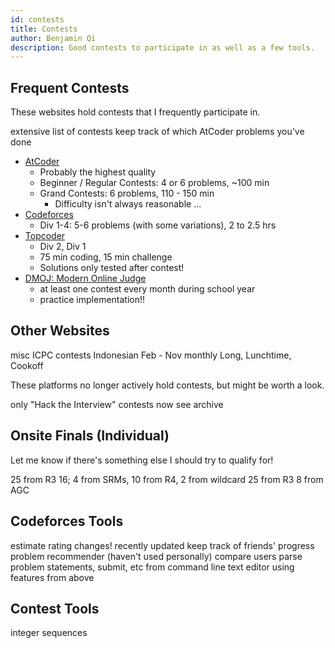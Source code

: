 ```yaml
---
id: contests
title: Contests
author: Benjamin Qi
description: Good contests to participate in as well as a few tools.
---
```


<!-- Make sure to [upsolve](https://en.wiktionary.org/wiki/upsolve) after the contest ends! -->

## Frequent Contests

These websites hold contests that I frequently participate in.

<Resources>
	<Resource
		source="CLIST"
		title="My Profile"
		url="https://clist.by/coder/bqi343/"
		starred
	>
		extensive list of contests
	</Resource>
	<Resource
		source="kenkoooo"
		title="AtCoder Visualizer"
		url="https://kenkoooo.com/atcoder/#/table/Benq"
		starred
	>
		keep track of which AtCoder problems you've done
	</Resource>
</Resources>

- [AtCoder](https://beta.atcoder.jp/contests/archive)
  - Probably the highest quality
  - Beginner / Regular Contests: 4 or 6 problems, ~100 min
  - Grand Contests: 6 problems, 110 - 150 min
    - Difficulty isn't always reasonable ...
- [Codeforces](http://codeforces.com/problemset)
  - Div 1-4: 5-6 problems (with some variations), 2 to 2.5 hrs
- [Topcoder](https://www.topcoder.com/my-dashboard/)
  - Div 2, Div 1
  - 75 min coding, 15 min challenge
  - Solutions only tested after contest!
- [DMOJ: Modern Online Judge](http://dmoj.ca/)
  - at least one contest every month during school year
  - practice implementation!!

<!-- Archive
    - problem quality, difficulty ratings are ok but not always great -->

## Other Websites

<Resources>
	<Resource title="Kattis" url="https://open.kattis.com/">
		misc ICPC contests
	</Resource>
	<Resource title="TOKI" url="https://tlx.toki.id/">
		Indonesian
	</Resource>
	<Resource
		title="Google Kickstart"
		url="https://codingcompetitions.withgoogle.com/kickstart"
	>
		Feb - Nov
	</Resource>
	<Resource title="CodeChef" url="http://codechef.com/">
		monthly Long, Lunchtime, Cookoff
	</Resource>
</Resources>

<!-- <Resource title="HackerEarth" url="http://hackerearth.com/">
	Monthly "Easy" - quality is not always good
</Resource> -->

These platforms no longer actively hold contests, but might be worth a look.

<Resources>
	<Resource title="HackerRank" url="https://www.hackerrank.com/dashboard">
		only "Hack the Interview" contests now
	</Resource>
	<Resource title="CSAcademy" url="https://csacademy.com/contest/archive/">
		see archive
	</Resource>
</Resources>

## Onsite Finals (Individual)

Let me know if there's something else I should try to qualify for!

<Resources>
	<Resource
		source="Google"
		title="Code Jam"
		url="https://codingcompetitions.withgoogle.com/codejam/"
	>
		25 from R3
	</Resource>
	<Resource
		source="TopCoder"
		title="Open"
		url="https://tco20.topcoder.com/competition-overview/algorithm/algorithm-ways"
	>
		16; 4 from SRMs, 10 from R4, 2 from wildcard
	</Resource>
	<Resource
		source="Facebook"
		title="Hacker Cup"
		url="https://www.facebook.com/hackercup/"
	>
		25 from R3
	</Resource>
	<Resource
		source="AtCoder"
		title="World Tour Finals"
		url="https://codeforces.com/blog/entry/56623"
	>
		8 from AGC
	</Resource>
</Resources>

## Codeforces Tools

<Resources>
	<Resource
		title="CF-Predictor"
		url="https://chrome.google.com/webstore/detail/cf-predictor/ocfloejijfhhkkdmheodbaanephbnfhn"
		starred
	>
		estimate rating changes!
	</Resource>
	<Resource
		title="CF Enhancer"
		url="https://codeforces.com/blog/entry/18850"
		starred
	>
		recently updated
	</Resource>
	<Resource title="Stopstalk" url="https://www.stopstalk.com">
		keep track of friends' progress
	</Resource>
	<Resource title="Code Drills" url="https://recommender.codedrills.io/">
		problem recommender (haven't used personally)
	</Resource>
	<Resource title="CF Visualizer" url="http://cfviz.netlify.com/compare.html">
		compare users
	</Resource>
	<Resource
		title="CF Command Line Tool"
		url="https://codeforces.com/blog/entry/66552"
	>
		parse problem statements, submit, etc from command line
	</Resource>
	<Resource title="CF Editor" url="https://codeforces.com/blog/entry/72952">
		text editor using features from above
	</Resource>
</Resources>

<!--   - [CF Enhancer](https://chrome.google.com/webstore/detail/codeforces-enhancer/ocmandagmgmkcplckgnfgaokpgkfenmp)
    - no longer works -->

## Contest Tools

<Resources>
	<Resource title="Wolfram Alpha" url="https://www.wolframalpha.com/" starred/>
	<Resource
		title="CSAcademy Graph Editor, Geo Visualizer"
		url="https://csacademy.com/app/graph_editor/"
		starred
	/>
	<Resource
		title="Desmos Grapher"
		url="https://www.desmos.com/calculator"
		starred
	/>
	<Resource title="Diff Checker" url="https://www.diffchecker.com/"/>
	<Resource
		title="2D Geo Visualizer (C++)"
		url="https://codeforces.com/blog/entry/70330"
	 />
	<Resource title="OEIS" url="https://oeis.org/">
		integer sequences
	</Resource>
</Resources>
